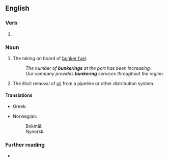==English==

===Verb===
{{head|en|verb form}}

# {{present participle of|en|bunker|nocat=1}}

===Noun===
{{en-noun|~}}

# {{lb|en|nautical}} The taking on board of [[bunker fuel]].
#: ''The number of '''bunkerings''' at the port has been increasing.''
#: ''Our company provides '''bunkering''' services throughout the region.''
#: {{syn|en|coaling}}
# {{lb|en|chiefly|Nigeria}} The illicit removal of [[oil]] from a pipeline or other distribution system.

====Translations====
{{trans-top|taking bunker fuel on board}}
* Greek: {{t+|el|ανθράκευση|f}}
{{trans-mid}}
* Norwegian:
*: Bokmål: {{t|nb|bunkring|m|f}}
*: Nynorsk: {{t|nn|bunkring|f}}
{{trans-bottom}}

===Further reading===
* {{pedialite}}